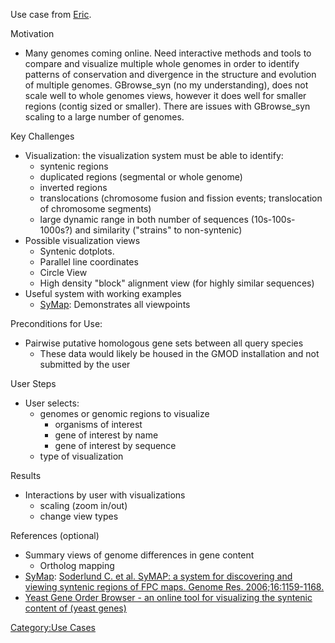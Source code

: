 Use case from [[Eric]].

; Motivation
*Many genomes coming online.  Need interactive methods and tools to compare and visualize multiple whole genomes in order to identify patterns of conservation and divergence in the structure and evolution of multiple genomes.  GBrowse_syn (no my understanding), does not scale well to whole genomes views, however it does well for smaller regions (contig sized or smaller).  There are issues with GBrowse_syn scaling to a large number of genomes.
; Key Challenges
*Visualization:  the visualization system must be able to identify:
**syntenic regions
**duplicated regions (segmental or whole genome)
**inverted regions
**translocations (chromosome fusion and fission events; translocation of chromosome segments)
**large dynamic range in both number of sequences (10s-100s-1000s?) and similarity ("strains" to non-syntenic)
*Possible visualization views 
**Syntenic dotplots.
**Parallel line coordinates
**Circle View
**High density "block" alignment view (for highly similar sequences)
*Useful system with working examples
**[http://symapdb.org SyMap]:  Demonstrates all viewpoints
; Preconditions for Use:
*Pairwise putative homologous gene sets between all query species
**These data would likely be housed in the GMOD installation and not submitted by the user
; User Steps
*User selects:
**genomes or genomic regions to visualize
***organisms of interest
***gene of interest by name
***gene of interest by sequence
** type of visualization
; Results
*Interactions by user with visualizations
**scaling (zoom in/out)
**change view types
; References (optional)
* Summary views of genome differences in gene content
** Ortholog mapping
*[http://symapdb.org SyMap]: [http://bioinformatics.oxfordjournals.org/cgi/ijlink?linkType=ABST&journalCode=genome&resid=16/9/1159 Soderlund C. et al. SyMAP: a system for discovering and viewing syntenic regions of FPC maps. Genome Res. 2006;16:1159-1168.]
*[http://wolfe.gen.tcd.ie/ygob/ Yeast Gene Order Browser - an online tool for visualizing the syntenic content of (yeast genes)]

[[Category:Use Cases]]